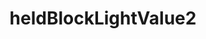 ---
title: heldBlockLightValue2
description: heldBlockLightValue2
sidebar:
  label: heldBlockLightValue2
  order: 1
  badge:
    text: Outdated
    variant: caution
---